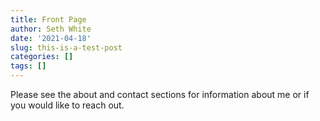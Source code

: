 ```yaml
---
title: Front Page
author: Seth White
date: '2021-04-18'
slug: this-is-a-test-post
categories: []
tags: []
---
```


Please see the about and contact sections for information about me or if you would like to reach out.





